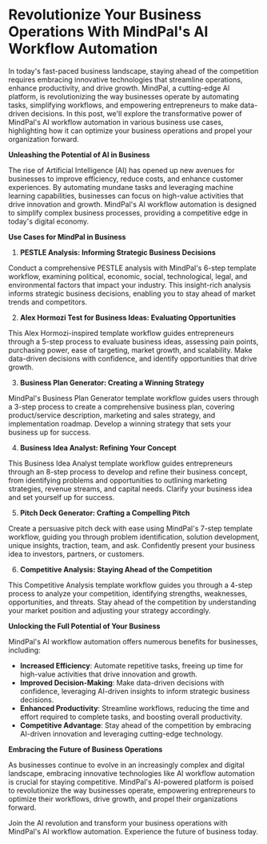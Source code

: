 # Revolutionize Your Business Operations With MindPal's AI Workflow Automation

In today's fast-paced business landscape, staying ahead of the competition requires embracing innovative technologies that streamline operations, enhance productivity, and drive growth. MindPal, a cutting-edge AI platform, is revolutionizing the way businesses operate by automating tasks, simplifying workflows, and empowering entrepreneurs to make data-driven decisions. In this post, we'll explore the transformative power of MindPal's AI workflow automation in various business use cases, highlighting how it can optimize your business operations and propel your organization forward.

**Unleashing the Potential of AI in Business**

The rise of Artificial Intelligence (AI) has opened up new avenues for businesses to improve efficiency, reduce costs, and enhance customer experiences. By automating mundane tasks and leveraging machine learning capabilities, businesses can focus on high-value activities that drive innovation and growth. MindPal's AI workflow automation is designed to simplify complex business processes, providing a competitive edge in today's digital economy.

**Use Cases for MindPal in Business**

1. **PESTLE Analysis: Informing Strategic Business Decisions**

Conduct a comprehensive PESTLE analysis with MindPal's 6-step template workflow, examining political, economic, social, technological, legal, and environmental factors that impact your industry. This insight-rich analysis informs strategic business decisions, enabling you to stay ahead of market trends and competitors.

2. **Alex Hormozi Test for Business Ideas: Evaluating Opportunities**

This Alex Hormozi-inspired template workflow guides entrepreneurs through a 5-step process to evaluate business ideas, assessing pain points, purchasing power, ease of targeting, market growth, and scalability. Make data-driven decisions with confidence, and identify opportunities that drive growth.

3. **Business Plan Generator: Creating a Winning Strategy**

MindPal's Business Plan Generator template workflow guides users through a 3-step process to create a comprehensive business plan, covering product/service description, marketing and sales strategy, and implementation roadmap. Develop a winning strategy that sets your business up for success.

4. **Business Idea Analyst: Refining Your Concept**

This Business Idea Analyst template workflow guides entrepreneurs through an 8-step process to develop and refine their business concept, from identifying problems and opportunities to outlining marketing strategies, revenue streams, and capital needs. Clarify your business idea and set yourself up for success.

5. **Pitch Deck Generator: Crafting a Compelling Pitch**

Create a persuasive pitch deck with ease using MindPal's 7-step template workflow, guiding you through problem identification, solution development, unique insights, traction, team, and ask. Confidently present your business idea to investors, partners, or customers.

6. **Competitive Analysis: Staying Ahead of the Competition**

This Competitive Analysis template workflow guides you through a 4-step process to analyze your competition, identifying strengths, weaknesses, opportunities, and threats. Stay ahead of the competition by understanding your market position and adjusting your strategy accordingly.

**Unlocking the Full Potential of Your Business**

MindPal's AI workflow automation offers numerous benefits for businesses, including:

* **Increased Efficiency**: Automate repetitive tasks, freeing up time for high-value activities that drive innovation and growth.
* **Improved Decision-Making**: Make data-driven decisions with confidence, leveraging AI-driven insights to inform strategic business decisions.
* **Enhanced Productivity**: Streamline workflows, reducing the time and effort required to complete tasks, and boosting overall productivity.
* **Competitive Advantage**: Stay ahead of the competition by embracing AI-driven innovation and leveraging cutting-edge technology.

**Embracing the Future of Business Operations**

As businesses continue to evolve in an increasingly complex and digital landscape, embracing innovative technologies like AI workflow automation is crucial for staying competitive. MindPal's AI-powered platform is poised to revolutionize the way businesses operate, empowering entrepreneurs to optimize their workflows, drive growth, and propel their organizations forward.

Join the AI revolution and transform your business operations with MindPal's AI workflow automation. Experience the future of business today.


<PageFooter />
